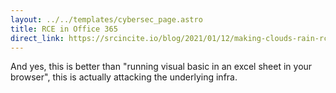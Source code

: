 ---
layout: ../../templates/cybersec_page.astro
title: RCE in Office 365
direct_link: https://srcincite.io/blog/2021/01/12/making-clouds-rain-rce-in-office-365.html
---

And yes, this is better than "running visual basic in an excel sheet in your browser", this is actually attacking the underlying infra.
